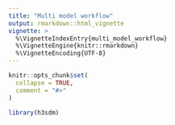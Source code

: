 ```yaml
---
title: "Multi model workflow"
output: rmarkdown::html_vignette
vignette: >
  %\VignetteIndexEntry{multi_model_workflow}
  %\VignetteEngine{knitr::rmarkdown}
  %\VignetteEncoding{UTF-8}
---
```


```r
knitr::opts_chunk$set(
  collapse = TRUE,
  comment = "#>"
)
```

```r
library(h3sdm)
```

